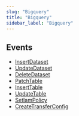 ```yaml
---
slug: "Bigquery"
title: "Bigquery"
sidebar_label: "Bigquery"
---
```


## Events

- [InsertDataset](/gcp/threats/bigquery/rules/InsertDataset)
- [UpdateDataset](/gcp/threats/bigquery/rules/UpdateDataset)
- [DeleteDataset](/gcp/threats/bigquery/rules/DeleteDataset)
- [PatchTable](/gcp/threats/bigquery/rules/PatchTable)
- [InsertTable](/gcp/threats/bigquery/rules/InsertTable)
- [UpdateTable](/gcp/threats/bigquery/rules/UpdateTable)
- [SetIamPolicy](/gcp/threats/bigquery/rules/SetIamPolicy)
- [CreateTransferConfig](/gcp/threats/bigquery/rules/CreateTransferConfig)